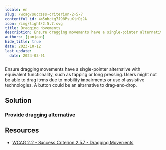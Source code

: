 ```yaml
---
locale: en
slug: /wcag/success-criterion-2-5-7
contentful_id: 4m5nhckg7J98PsuXjrDj9A
icon: /img/light/2.5.7.svg
title: Dragging Movements
description: Ensure dragging movements have a single-pointer alternative with equivalent functionality. Users might not be able to drag items due to mobility impairments or adapted input devices. 
authors: [janjaap]
hide_title: true
date: 2023-10-12
last_update:
  date: 2024-03-01
---
```


<Hero
  title="Dragging Movements"
  image="/img/light/2.5.7.svg"
  alt="WCAG 2.5.7 - Logo"
  prefix="Success Criterion 2.5.7"
  suffix="Level AA"
/>

Ensure dragging movements have a single-pointer alternative with equivalent functionality, such as tapping or long pressing. Users might not be able to drag items due to mobility impairments or use of assistive technologies. A button could be an alternative to drag-and-drop.

## Solution

### Provide dragging alternative

<CodeSample id="dragging-movements" locale="en"/>

## Resources

- [WCAG 2.2 - Success Criterion 2.5.7 - Dragging Movements](https://www.w3.org/TR/WCAG22/#dragging-movements)
